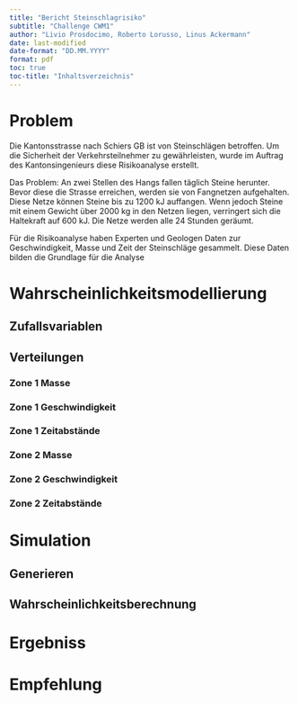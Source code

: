 ```yaml
---
title: "Bericht Steinschlagrisiko"
subtitle: "Challenge CWM1"
author: "Livio Prosdocimo, Roberto Lorusso, Linus Ackermann"
date: last-modified
date-format: "DD.MM.YYYY"
format: pdf
toc: true
toc-title: "Inhaltsverzeichnis"
---
```

\newpage

# Problem

Die Kantonsstrasse nach Schiers GB ist von Steinschlägen betroffen. Um die Sicherheit der Verkehrsteilnehmer zu gewährleisten, wurde im Auftrag des Kantonsingenieurs diese Risikoanalyse erstellt.

Das Problem: An zwei Stellen des Hangs fallen täglich Steine herunter. Bevor diese die Strasse erreichen, werden sie von Fangnetzen aufgehalten. Diese Netze können Steine bis zu 1200 kJ auffangen. Wenn jedoch Steine mit einem Gewicht über 2000 kg in den Netzen liegen, verringert sich die Haltekraft auf 600 kJ. Die Netze werden alle 24 Stunden geräumt.

Für die Risikoanalyse haben Experten und Geologen Daten zur Geschwindigkeit, Masse und Zeit der Steinschläge gesammelt. Diese Daten bilden die Grundlage für die Analyse

\newpage
# Wahrscheinlichkeitsmodellierung
## Zufallsvariablen 

## Verteilungen
### Zone 1 Masse
### Zone 1 Geschwindigkeit
### Zone 1 Zeitabstände
### Zone 2 Masse
### Zone 2 Geschwindigkeit
### Zone 2 Zeitabstände

\newpage
# Simulation
## Generieren
## Wahrscheinlichkeitsberechnung

\newpage
# Ergebniss

\newpage
# Empfehlung


